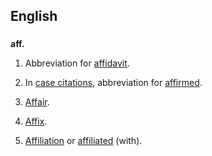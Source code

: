 ==English==

==={{abbreviation}}===
'''aff.'''

# {{legal}} Abbreviation for [[affidavit]].
# {{rfv-sense|Isn't this always 'aff'd'?}}{{legal}} In [[case citation]]s, abbreviation for [[affirmed]].
# [[affair|Affair]].
# {{grammar}} [[affix|Affix]].
# [[affiliation|Affiliation]] or [[affiliated]] (with).